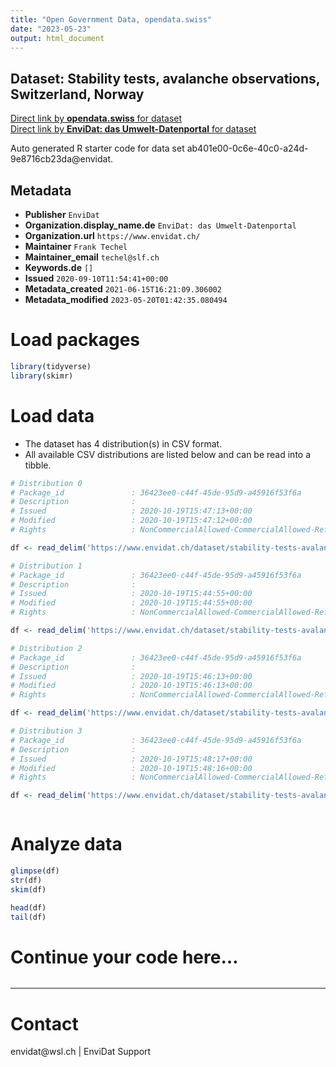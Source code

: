 ```yaml
---
title: "Open Government Data, opendata.swiss"
date: "2023-05-23"
output: html_document
---
```


## Dataset: Stability tests, avalanche observations, Switzerland, Norway



[Direct link by **opendata.swiss** for dataset](https://opendata.swiss/de/dataset/stability-tests-avalanche-observations-switzerland-norway)<br>
[Direct link by **EnviDat: das Umwelt-Datenportal** for dataset](https://www.envidat.ch/#/metadata/stability-tests-avalanche-observations-switzerland-norway)

Auto generated R starter code for data set ab401e00-0c6e-40c0-a24d-9e8716cb23da@envidat.

## Metadata

- **Publisher** `EnviDat`
- **Organization.display_name.de** `EnviDat: das Umwelt-Datenportal`
- **Organization.url** `https://www.envidat.ch/`
- **Maintainer** `Frank Techel`
- **Maintainer_email** `techel@slf.ch`
- **Keywords.de** `[]`
- **Issued** `2020-09-10T11:54:41+00:00`
- **Metadata_created** `2021-06-15T16:21:09.306002`
- **Metadata_modified** `2023-05-20T01:42:35.080494`


# Load packages

```r

library(tidyverse)
library(skimr)

```

# Load data

-   The dataset has 4 distribution(s) in CSV format.
-   All available CSV distributions are listed below and can be read into a tibble.

```r

# Distribution 0
# Package_id               : 36423ee0-c44f-45de-95d9-a45916f53f6a
# Description              : 
# Issued                   : 2020-10-19T15:47:13+00:00
# Modified                 : 2020-10-19T15:47:12+00:00
# Rights                   : NonCommercialAllowed-CommercialAllowed-ReferenceRequired

df <- read_delim('https://www.envidat.ch/dataset/stability-tests-avalanche-observations-switzerland-norway/resource/7618bcce-8c14-463d-8c4d-1dc4f5365085')

# Distribution 1
# Package_id               : 36423ee0-c44f-45de-95d9-a45916f53f6a
# Description              : 
# Issued                   : 2020-10-19T15:44:55+00:00
# Modified                 : 2020-10-19T15:44:55+00:00
# Rights                   : NonCommercialAllowed-CommercialAllowed-ReferenceRequired

df <- read_delim('https://www.envidat.ch/dataset/stability-tests-avalanche-observations-switzerland-norway/resource/23823196-1d56-47d1-b6bd-cb0add4dbd7b')

# Distribution 2
# Package_id               : 36423ee0-c44f-45de-95d9-a45916f53f6a
# Description              : 
# Issued                   : 2020-10-19T15:46:13+00:00
# Modified                 : 2020-10-19T15:46:13+00:00
# Rights                   : NonCommercialAllowed-CommercialAllowed-ReferenceRequired

df <- read_delim('https://www.envidat.ch/dataset/stability-tests-avalanche-observations-switzerland-norway/resource/accef652-f988-4d75-8aff-4c4c06c24a74')

# Distribution 3
# Package_id               : 36423ee0-c44f-45de-95d9-a45916f53f6a
# Description              : 
# Issued                   : 2020-10-19T15:48:17+00:00
# Modified                 : 2020-10-19T15:48:16+00:00
# Rights                   : NonCommercialAllowed-CommercialAllowed-ReferenceRequired

df <- read_delim('https://www.envidat.ch/dataset/stability-tests-avalanche-observations-switzerland-norway/resource/30e5287d-6bc2-4810-bdc2-422976023486')



```

# Analyze data

```r

glimpse(df)
str(df)
skim(df)

head(df)
tail(df)

```

# Continue your code here...

```r

```

------------------------------------------------------------------------

# Contact

envidat@wsl.ch | EnviDat Support
